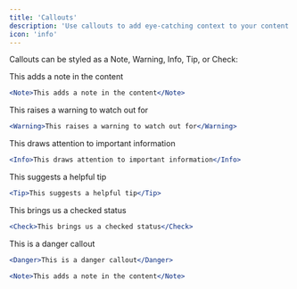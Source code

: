 ```yaml
---
title: 'Callouts'
description: 'Use callouts to add eye-catching context to your content'
icon: 'info'
---
```


Callouts can be styled as a Note, Warning, Info, Tip, or Check:

<Note>This adds a note in the content</Note>

```jsx
<Note>This adds a note in the content</Note>
```

<Warning>This raises a warning to watch out for</Warning>

```jsx
<Warning>This raises a warning to watch out for</Warning>
```

<Info>This draws attention to important information</Info>

```jsx
<Info>This draws attention to important information</Info>
```

<Tip>This suggests a helpful tip</Tip>

```jsx
<Tip>This suggests a helpful tip</Tip>
```

<Check>This brings us a checked status</Check>

```jsx
<Check>This brings us a checked status</Check>
```

<Danger>This is a danger callout</Danger>

```jsx
<Danger>This is a danger callout</Danger>
```

<RequestExample>

```jsx Callout Example
<Note>This adds a note in the content</Note>
```

</RequestExample>